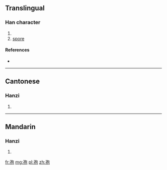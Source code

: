 ==Translingual==

===Han character===
{{Han char|rn=39|rad=子|as=05|sn=8|four=1741<sub>2</sub>|canj=弓木心口山 (NDPRU)}}

# {{defn|Han|sort=子05}}
# [[spore]]

====References====
* {{Han ref|kx=0279.020|dkj=06964|dj=0547.040|hdz=21014.020|uh=5B62|ud=23394|bh=CC55|bd=52309}}

----

==Cantonese==

===Hanzi===
{{yue-hanzi|jyut=|y=baau1}}

# {{defn|lang=yue|sort=子05}}

----

==Mandarin==

===Hanzi===
{{cmn-hanzi|pin=[[bāo]] ([[bao1]])|wg=pao<sup>1</sup>}}

# {{defn|lang=cmn|sort=子05}}

[[fr:孢]]
[[mg:孢]]
[[pl:孢]]
[[zh:孢]]